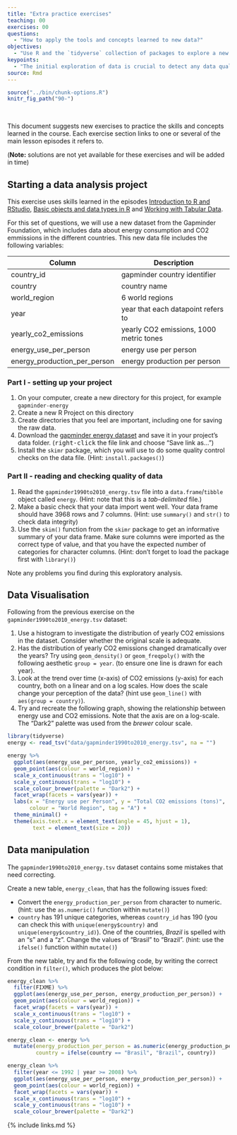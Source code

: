 ```yaml
---
title: "Extra practice exercises"
teaching: 00
exercises: 00
questions:
  - "How to apply the tools and concepts learned to new data?"
objectives: 
  - "Use R and the `tidyverse` collection of packages to explore a new dataset."
keypoints:
  - "The initial exploration of data is crucial to detect any data quality issues that need fixing."
source: Rmd
---
```


```r
source("../bin/chunk-options.R")
knitr_fig_path("90-")
```

<br>

This document suggests new exercises to practice the skills and concepts learned 
in the course. 
Each exercise section links to one or several of the main lesson episodes it refers to.

(**Note:** solutions are not yet available for these exercises and will be added in time)


## Starting a data analysis project

This exercise uses skills learned in the episodes 
[Introduction to R and RStudio]({{ page.root }}{% link _episodes/00-starting_your_project.md %}),
[Basic objects and data types in R]({{ page.root }}{% link _episodes/01-objects_functions_vectors.md %}) 
and [Working with Tabular Data]({{ page.root }}{% link _episodes/02-data_frames.md %}).

For this set of questions, we will use a new dataset from the Gapminder Foundation, 
which includes data about energy consumption and CO2 emmissions in the different 
countries. 
This new data file includes the following variables:

| Column                       | Description                             |
|------------------------------|-----------------------------------------|
| country_id                   | gapminder country identifier            |
| country                      | country name                            |
| world_region                 | 6 world regions                         |
| year                         | year that each datapoint refers to      |
| yearly_co2_emissions         | yearly CO2 emissions, 1000 metric tones |
| energy_use_per_person        | energy use per person                   |
| energy_production_per_person | energy production per person            |


### Part I - setting up your project

1. On your computer, create a new directory for this project, for example `gapminder-energy`
2. Create a new R Project on this directory
3. Create directories that you feel are important, including one for saving the raw data.
4. Download the [gapminder energy dataset](https://raw.githubusercontent.com/tavareshugo/r-eda-gapminder/gh-pages/_episodes_rmd/data/gapminder1990to2010_energy.tsv) 
and save it in your project's data folder. 
(<kbd>right-click</kbd> the file link and choose "Save link as...")
5. Install the `skimr` package, which you will use to do some quality control checks 
on the data file. (Hint: `install.packages()`)


### Part II - reading and checking quality of data

1. Read the `gapminder1990to2010_energy.tsv` file into a `data.frame`/`tibble` object 
called `energy`. (Hint: note that this is a _tab-delimited_ file.)
2. Make a basic check that your data import went well. Your data frame should have 
3968 rows and 7 columns. (Hint: use `summary()` and `str()` to check data integrity)
3. Use the `skim()` function from the `skimr` package to get an informative summary
of your data frame. Make sure columns were imported as the correct type of value, 
and that you have the expected number of categories for character columns. 
(Hint: don't forget to load the package first with `library()`)

Note any problems you find during this exploratory analysis.


## Data Visualisation

Following from the previous exercise on the `gapminder1990to2010_energy.tsv` dataset:

1. Use a histogram to investigate the distribution of yearly CO2 emissions in the dataset. 
Consider whether the original scale is adequate. 
2. Has the distribution of yearly CO2 emissions changed dramatically over the years? 
Try using `geom_density()` or `geom_freqpoly()` with the following aesthetic `group = year`.
(to ensure one line is drawn for each year).
3. Look at the trend over time (x-axis) of CO2 emissions (y-axis) for each country, 
both on a linear and on a log scales. How does the scale change your perception of the data? 
(hint use `geom_line()` with `aes(group = country)`).
4. Try and recreate the following graph, showing the relationship between energy use 
and CO2 emissions. Note that the axis are on a log-scale. The "Dark2" palette was used 
from the _brewer_ colour scale. 

```r
library(tidyverse)
energy <- read_tsv("data/gapminder1990to2010_energy.tsv", na = "")

energy %>% 
  ggplot(aes(energy_use_per_person, yearly_co2_emissions)) +
  geom_point(aes(colour = world_region)) +
  scale_x_continuous(trans = "log10") +
  scale_y_continuous(trans = "log10") +
  scale_colour_brewer(palette = "Dark2") +
  facet_wrap(facets = vars(year)) +
  labs(x = "Energy use per Person", y = "Total CO2 emissions (tons)",
       colour = "World Region", tag = "A") +
  theme_minimal() +
  theme(axis.text.x = element_text(angle = 45, hjust = 1),
        text = element_text(size = 20))
```


## Data manipulation 

The `gapminder1990to2010_energy.tsv` dataset contains some mistakes that need correcting. 

Create a new table, `energy_clean`, that has the following issues fixed:

- Convert the `energy_production_per_person` from character to numeric. 
  (hint: use the `as.numeric()` function within `mutate()`)
- `country` has 191 unique categories, whereas `country_id` has 190 (you can check 
  this with `unique(energy$country)` and `unique(energy$country_id)`). One of the 
  countries, _Brazil_ is spelled with an "s" and a "z". Change the values of "Brasil" 
  to "Brazil". (hint: use the `ifelse()` function within `mutate()`)

From the new table, try and fix the following code, by writing the correct condition 
in `filter()`, which produces the plot below:

```r
energy_clean %>% 
  filter(FIXME) %>% 
  ggplot(aes(energy_use_per_person, energy_production_per_person)) +
  geom_point(aes(colour = world_region)) + 
  facet_wrap(facets = vars(year)) +
  scale_x_continuous(trans = "log10") +
  scale_y_continuous(trans = "log10") +
  scale_colour_brewer(palette = "Dark2")
```

```r
energy_clean <- energy %>% 
  mutate(energy_production_per_person = as.numeric(energy_production_per_person),
         country = ifelse(country == "Brasil", "Brazil", country))

energy_clean %>% 
  filter(year <= 1992 | year >= 2008) %>% 
  ggplot(aes(energy_use_per_person, energy_production_per_person)) +
  geom_point(aes(colour = world_region)) + 
  facet_wrap(facets = vars(year)) +
  scale_x_continuous(trans = "log10") +
  scale_y_continuous(trans = "log10") +
  scale_colour_brewer(palette = "Dark2")
```


{% include links.md %}
